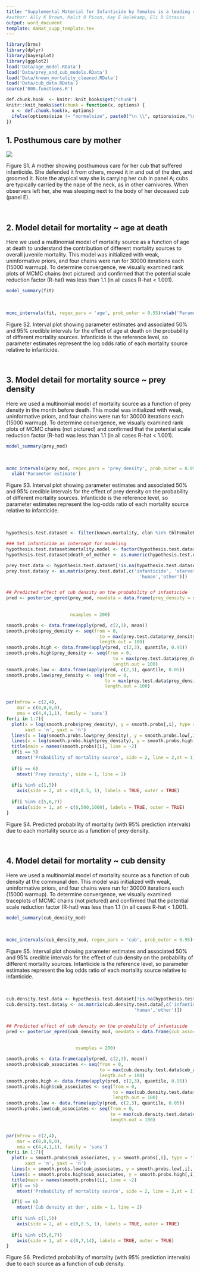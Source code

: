```yaml
---
title: "Supplemental Material for Infanticide by females is a leading source of juvenile mortality in a large social carnivore" 
#author: Ally K Brown, Malit O Pioon, Kay E Holekamp, Eli D Strauss
output: word_document
template: AmNat_supp_template.tex
---
```


```r

library(brms)
library(dplyr)
library(bayesplot)
library(ggplot2)
load('Data/age_model.RData')
load('Data/prey_and_cub_models.RData')
load('Data/known_mortality_cleaned.RData')
load('Data/cub_data.RData')
source('000.functions.R')

def.chunk.hook  <- knitr::knit_hooks$get("chunk")
knitr::knit_hooks$set(chunk = function(x, options) {
  x <- def.chunk.hook(x, options)
  ifelse(options$size != "normalsize", paste0("\n \\", options$size,"\n\n", x, "\n\n \\normalsize"), x)
})


```

\newpage

## 1. Posthumous care by mother

![](Plots/fuzz_event_cropped.png)

Figure S1. A mother showing posthumous care for her cub that suffered infanticide. She defended it from others, moved it in and out of the den, and groomed it. Note the atypical way she is carrying her cub in panel A; cubs are typically carried by the nape of the neck, as in other carnivores. When observers left her, she was sleeping next to the body of her deceased cub (panel E).

&nbsp;
&nbsp;  

## 2. Model detail for mortality \~ age at death

Here we used a multinomial model of mortality source as a function of age at death to understand the contribution of different mortality sources to overall juvenile mortality. This model was initialized with weak, uninformative priors, and four chains were run for 30000 iterations each (15000 warmup). To determine convergence, we visually examined rank plots of MCMC chains (not pictured) and confirmed that the potential scale reduction factor (R-hat) was less than 1.1 (in all cases R-hat < 1.001). 

```r

model_summary(fit)
```

&nbsp;
&nbsp;

```r

mcmc_intervals(fit, regex_pars = 'age', prob_outer = 0.95)+xlab('Parameter estimate')
```

Figure S2. Interval plot showing parameter estimates and associated 50% and 95% credible intervals for the effect of age at death on the probability of different mortality sources. Infanticide is the reference level, so parameter estimates represent the log odds ratio of each mortality source relative to infanticide.

&nbsp;
&nbsp;

## 3. Model detail for mortality source \~ prey density

Here we used a multinomial model of mortality source as a function of prey density in the month before death. This model was initialized with weak, uninformative priors, and four chains were run for 30000 iterations each (15000 warmup). To determine convergence, we visually examined rank plots of MCMC chains (not pictured) and confirmed that the potential scale reduction factor (R-hat) was less than 1.1 (in all cases R-hat < 1.001). 


```r
model_summary(prey_mod)
```

&nbsp;
&nbsp;

```r

mcmc_intervals(prey_mod, regex_pars = 'prey_density', prob_outer = 0.95) + 
  xlab('Parameter estimate')
```

Figure S3. Interval plot showing parameter estimates and associated 50% and 95% credible intervals for the effect of prey density on the probability of different mortality sources. Infanticide is the reference level, so parameter estimates represent the log-odds ratio of each mortality source relative to infanticide.  
  
&nbsp;
&nbsp;

```r
hypothesis.test.dataset <- filter(known.mortality, clan %in% tblFemaleRanks$clan)

### Set infanticide as intercept for modeling
hypothesis.test.dataset$mortality.model <- factor(hypothesis.test.dataset$mortality, levels = c('infanticide', 'lion', 'other', 'siblicide', 'death of mother', 'starvation', 'human'))
hypothesis.test.dataset$death_of_mother <- as.numeric(hypothesis.test.dataset$mortality == 'death of mother')

prey.test.data <- hypothesis.test.dataset[!is.na(hypothesis.test.dataset$prey_density),]
prey.test.data$y <- as.matrix(prey.test.data[,c('infanticide', 'starvation', 'lion', 'siblicide','death_of_mother',
                                                  'human','other')])


## Predicted effect of cub density on the probability of infanticide
pred <- posterior_epred(prey_mod, newdata = data.frame(prey_density = seq(from = 0,
                                                                                   to = max(prey.test.data$prey_density), 
                                                                                   length.out = 100)),
                        nsamples = 200)

smooth.probs <- data.frame(apply(pred, c(2,3), mean))
smooth.probs$prey_density <- seq(from = 0,
                                   to = max(prey.test.data$prey_density), 
                                   length.out = 100)
smooth.probs.high <- data.frame(apply(pred, c(2,3), quantile, 0.95))
smooth.probs.high$prey_density <- seq(from = 0,
                                        to = max(prey.test.data$prey_density), 
                                        length.out = 100)
smooth.probs.low <- data.frame(apply(pred, c(2,3), quantile, 0.05))
smooth.probs.low$prey_density <- seq(from = 0,
                                     to = max(prey.test.data$prey_density), 
                                     length.out = 100)


par(mfrow = c(2,4),
    mar = c(0,0,0,0),
    oma = c(4,4,1,1), family = 'sans')
for(i in 1:7){
  plot(x = log(smooth.probs$prey_density), y = smooth.probs[,i], type = 'l', ylim = c(0,1),
       xaxt = 'n', yaxt = 'n')
  lines(x = log(smooth.probs.low$prey_density), y = smooth.probs.low[,i], type = 'l', lty = 2)
  lines(x = log(smooth.probs.high$prey_density), y = smooth.probs.high[,i], type = 'l', lty = 2)
  title(main = names(smooth.probs)[i], line = -2)
  if(i == 5)
    mtext('Probability of mortality source', side = 2, line = 2,at = 1)
  
  if(i == 6)
    mtext('Prey density', side = 1, line = 2)
  
  if(i %in% c(1,5))
    axis(side = 2, at = c(0,0.5, 1), labels = TRUE, outer = TRUE)
  
  if(i %in% c(5,6,7))
    axis(side = 1, at = c(0,500,1000), labels = TRUE, outer = TRUE)
}

```

Figure S4. Predicted probability of mortality (with 95% prediction intervals) due to each mortality source as a function of prey density.  

&nbsp;
&nbsp;

## 4. Model detail for mortality \~ cub density

Here we used a multinomial model of mortality source as a function of cub density at the communal den. This model was initialized with weak, uninformative priors, and four chains were run for 30000 iterations each (15000 warmup). To determine convergence, we visually examined traceplots of MCMC chains (not pictured) and confirmed that the potential scale reduction factor (R-hat) was less than 1.1 (in all cases R-hat < 1.001).  

```r

model_summary(cub_density_mod)
```
&nbsp;
&nbsp;

```r

mcmc_intervals(cub_density_mod, regex_pars = 'cub', prob_outer = 0.95)+xlab('Parameter estimate')
```

Figure S5. Interval plot showing parameter estimates and associated 50% and 95% credible intervals for the effect of cub density on the probability of different mortality sources. Infanticide is the reference level, so parameter estimates represent the log odds ratio of each mortality source relative to infanticide.

&nbsp;
&nbsp;

```r



cub.density.test.data <- hypothesis.test.dataset[!is.na(hypothesis.test.dataset$cub_associates),]
cub.density.test.data$y <- as.matrix(cub.density.test.data[,c('infanticide', 'starvation', 'lion', 'siblicide','death_of_mother',
                                                'human','other')])


## Predicted effect of cub density on the probability of infanticide
pred <- posterior_epred(cub_density_mod, newdata = data.frame(cub_associates = seq(from = 0,
                                                                                     to = max(cub.density.test.data$cub_associates), 
                                                                                     length.out = 100)),
                          nsamples = 200)

smooth.probs <- data.frame(apply(pred, c(2,3), mean))
smooth.probs$cub_associates <- seq(from = 0,
                                   to = max(cub.density.test.data$cub_associates), 
                                   length.out = 100)
smooth.probs.high <- data.frame(apply(pred, c(2,3), quantile, 0.95))
smooth.probs.high$cub_associates <- seq(from = 0,
                                        to = max(cub.density.test.data$cub_associates), 
                                        length.out = 100)
smooth.probs.low <- data.frame(apply(pred, c(2,3), quantile, 0.05))
smooth.probs.low$cub_associates <- seq(from = 0,
                                       to = max(cub.density.test.data$cub_associates), 
                                       length.out = 100)


par(mfrow = c(2,4),
    mar = c(0,0,0,0),
    oma = c(4,4,1,1), family = 'sans')
for(i in 1:7){
  plot(x = smooth.probs$cub_associates, y = smooth.probs[,i], type = 'l', ylim = c(0,1),
       xaxt = 'n', yaxt = 'n')
  lines(x = smooth.probs.low$cub_associates, y = smooth.probs.low[,i], type = 'l', lty = 2)
  lines(x = smooth.probs.high$cub_associates, y = smooth.probs.high[,i], type = 'l', lty = 2)
  title(main = names(smooth.probs)[i], line = -2)
  if(i == 5)
    mtext('Probability of mortality source', side = 2, line = 2,at = 1)

  if(i == 6)
    mtext('Cub density at den', side = 1, line = 2)
  
  if(i %in% c(1,5))
    axis(side = 2, at = c(0,0.5, 1), labels = TRUE, outer = TRUE)
  
  if(i %in% c(5,6,7))
    axis(side = 1, at = c(0,7,14), labels = TRUE, outer = TRUE)
}

```

Figure S6. Predicted probability of mortality (with 95% prediction intervals) due to each source as a function of cub density.
